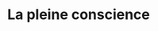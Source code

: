 ---
expert: ""
metadata:
  title: "La pleine conscience - Out of the Books"
  description: >-
    Rencontre avec Anne-Valérie Giannoli
  robots:
    index: true
    follow: true
published: true
title: "La pleine conscience"
description: >-
  Rencontre avec Anne-Valérie Giannoli
publishDate: 2023-11-06T00:00:00.000Z
category: live
tags:
  - live
  - education
image: "https://i.ytimg.com/vi/fRoAttU8P8E/sddefault.jpg"
duration: "51min"
media:
  type: "youtube"
  videoUrl: "https://www.youtube.com/watch?v=fRoAttU8P8E"
---